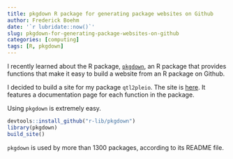```yaml
---
title: pkgdown R package for generating package websites on Github
author: Frederick Boehm
date: '`r lubridate::now()`'
slug: pkgdown-for-generating-package-websites-on-github
categories: [computing]
tags: [R, pkgdown]
---
```


I recently learned about the R package, [`pkgdown`](https://github.com/r-lib/pkgdown), an R package that provides functions that make it easy to build a website from an R package on Github.

I decided to build a site for my package `qtl2pleio`. The site is [here](https://fboehm.github.io/qtl2pleio/index.html). It features a documentation page for each function in the package. 

Using `pkgdown` is extremely easy.

```r
devtools::install_github("r-lib/pkgdown")
library(pkgdown)
build_site()
```

`pkgdown` is used by more than 1300 packages, according to its README file. 

